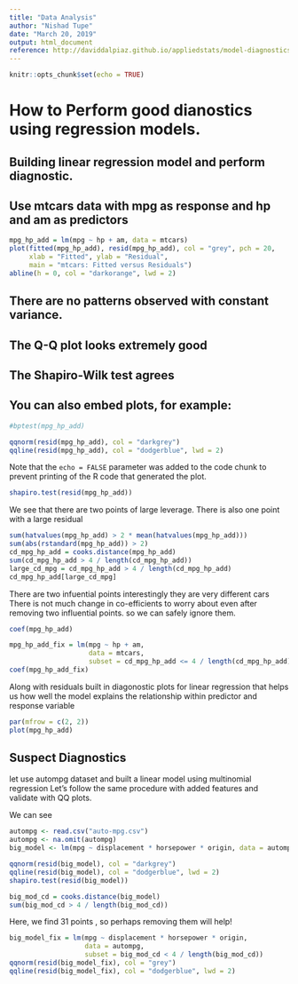 ---
title: "Data Analysis"
author: "Nishad Tupe"
date: "March 20, 2019"
output: html_document
reference: http://daviddalpiaz.github.io/appliedstats/model-diagnostics.html#data-analysis-examples
---

```{r setup, include=FALSE}
knitr::opts_chunk$set(echo = TRUE)
```
# How to Perform good dianostics using regression models.



## Building linear regression model and perform diagnostic.
## Use mtcars data with mpg as response and hp and am as predictors

```{r cars}
mpg_hp_add = lm(mpg ~ hp + am, data = mtcars)
plot(fitted(mpg_hp_add), resid(mpg_hp_add), col = "grey", pch = 20,
     xlab = "Fitted", ylab = "Residual",
     main = "mtcars: Fitted versus Residuals")
abline(h = 0, col = "darkorange", lwd = 2)
```

## There are no patterns observed with constant variance.
## The Q-Q plot looks extremely good 
## The Shapiro-Wilk test agrees
## You can also embed plots, for example:

```{r pressure, echo=FALSE}
#bptest(mpg_hp_add)

qqnorm(resid(mpg_hp_add), col = "darkgrey")
qqline(resid(mpg_hp_add), col = "dodgerblue", lwd = 2)

```

Note that the `echo = FALSE` parameter was added to the code chunk to prevent printing of the R code that generated the plot.
```{r}
shapiro.test(resid(mpg_hp_add))
```
We see that there are two points of large leverage.
There is also one point with a large residual

```{r}
sum(hatvalues(mpg_hp_add) > 2 * mean(hatvalues(mpg_hp_add)))
sum(abs(rstandard(mpg_hp_add)) > 2)
cd_mpg_hp_add = cooks.distance(mpg_hp_add)
sum(cd_mpg_hp_add > 4 / length(cd_mpg_hp_add))
large_cd_mpg = cd_mpg_hp_add > 4 / length(cd_mpg_hp_add)
cd_mpg_hp_add[large_cd_mpg]
```

There are two infuential points interestingly they are very different cars
There is not much change in co-efficients to worry about even after removing two influential points. so we can safely ignore them.
```{r}
coef(mpg_hp_add)
```
```{r}
mpg_hp_add_fix = lm(mpg ~ hp + am,
                    data = mtcars,
                    subset = cd_mpg_hp_add <= 4 / length(cd_mpg_hp_add))
coef(mpg_hp_add_fix)
```
Along with residuals built in diagonostic plots for linear regression
that helps us how well the model explains the relationship within predictor and response variable
```{r}
par(mfrow = c(2, 2))
plot(mpg_hp_add)
```
##  Suspect Diagnostics

let use autompg dataset and built a linear model using multinomial regression
Let's follow the same procedure with added features and validate with QQ plots.

We can see 

```{r}
autompg <- read.csv("auto-mpg.csv")
autompg <- na.omit(autompg)
big_model <- lm(mpg ~ displacement * horsepower * origin, data = autompg)

qqnorm(resid(big_model), col = "darkgrey")
qqline(resid(big_model), col = "dodgerblue", lwd = 2)
shapiro.test(resid(big_model))

big_mod_cd = cooks.distance(big_model)
sum(big_mod_cd > 4 / length(big_mod_cd))

```
Here, we find 31 points , so perhaps removing them will help!

```{r}
big_model_fix = lm(mpg ~ displacement * horsepower * origin,
                   data = autompg,
                   subset = big_mod_cd < 4 / length(big_mod_cd))
qqnorm(resid(big_model_fix), col = "grey")
qqline(resid(big_model_fix), col = "dodgerblue", lwd = 2)

```



